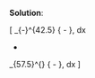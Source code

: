 \color{blue}

**Solution**:

\[
\int_{-\infty}^{42.5} \frac{1}{\sqrt{2\pi 5^2}}
\exp\left\{ - \frac{(x - 50)^2}{2\times 5^2}\right\}\, dx

+ 

\int_{57.5}^{\infty} \frac{1}{\sqrt{2\pi 5^2}}
\exp\left\{ - \frac{(x - 50)^2}{2\times 5^2}\right\}\, dx
\]

\color{black}



